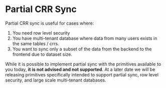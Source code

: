 # Partial CRR Sync

Partial CRR sync is useful for cases where:

1. You need row level security
2. You have multi-tenant database where data from many users exists in the same tables / crrs.
3. You want to sync only a subset of the data from the backend to the frontend due to dataset size.

While it is possible to implement partial sync with the primitives available to you today, **it is not advised and not supported**. At a later date we will be releasing primitives specifically intended to support partial sync, row level security, and large scale multi-tenant databases.

